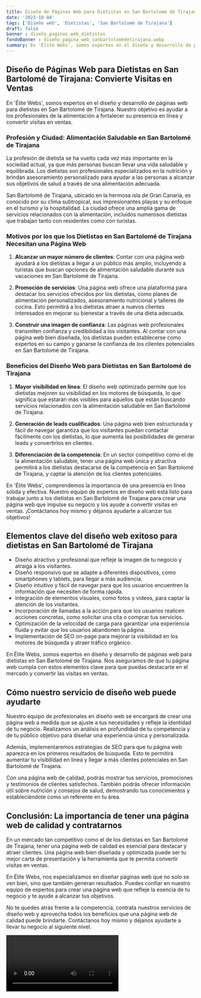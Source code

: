 ```yaml
---
title: Diseño de Páginas Web para Dietistas en San Bartolomé de Tirajana
date: '2023-10-04'
tags: ['Diseño web', 'Dietistas', 'San Bartolomé de Tirajana']
draft: false
banner : diseño_paginas_web_dietistas
fondoBanner : diseño_pagina_web_sanbartolomédetirajana.webp
summary: En 'Élite Webs', somos expertos en el diseño y desarrollo de páginas web para dietistas en San Bartolomé de Tirajana. Nuestro objetivo es ayudar a los profesionales de la alimentación a fortalecer su presencia en línea y convertir visitas en ventas.
---
```


## Diseño de Páginas Web para Dietistas en San Bartolomé de Tirajana: Convierte Visitas en Ventas

En 'Élite Webs', somos expertos en el diseño y desarrollo de páginas web para dietistas en San Bartolomé de Tirajana. Nuestro objetivo es ayudar a los profesionales de la alimentación a fortalecer su presencia en línea y convertir visitas en ventas.

### Profesión y Ciudad: Alimentación Saludable en San Bartolomé de Tirajana

La profesión de dietista se ha vuelto cada vez más importante en la sociedad actual, ya que más personas buscan llevar una vida saludable y equilibrada. Los dietistas son profesionales especializados en la nutrición y brindan asesoramiento personalizado para ayudar a las personas a alcanzar sus objetivos de salud a través de una alimentación adecuada.

San Bartolomé de Tirajana, ubicado en la hermosa isla de Gran Canaria, es conocido por su clima subtropical, sus impresionantes playas y su enfoque en el turismo y la hospitalidad. La ciudad ofrece una amplia gama de servicios relacionados con la alimentación, incluidos numerosos dietistas que trabajan tanto con residentes como con turistas.

### Motivos por los que los Dietistas en San Bartolomé de Tirajana Necesitan una Página Web

1. **Alcanzar un mayor número de clientes**: Contar con una página web ayudará a los dietistas a llegar a un público más amplio, incluyendo a turistas que buscan opciones de alimentación saludable durante sus vacaciones en San Bartolomé de Tirajana.

2. **Promoción de servicios**: Una página web ofrece una plataforma para destacar los servicios ofrecidos por los dietistas, como planes de alimentación personalizados, asesoramiento nutricional y talleres de cocina. Esto permitirá a los dietistas atraer a nuevos clientes interesados en mejorar su bienestar a través de una dieta adecuada.

3. **Construir una imagen de confianza**: Las páginas web profesionales transmiten confianza y credibilidad a los visitantes. Al contar con una página web bien diseñada, los dietistas pueden establecerse como expertos en su campo y ganarse la confianza de los clientes potenciales en San Bartolomé de Tirajana.

### Beneficios del Diseño Web para Dietistas en San Bartolomé de Tirajana

1. **Mayor visibilidad en línea**: El diseño web optimizado permite que los dietistas mejoren su visibilidad en los motores de búsqueda, lo que significa que estarán más visibles para aquellos que están buscando servicios relacionados con la alimentación saludable en San Bartolomé de Tirajana.

2. **Generación de leads cualificados**: Una página web bien estructurada y fácil de navegar garantiza que los visitantes puedan contactar fácilmente con los dietistas, lo que aumenta las posibilidades de generar leads y convertirlos en clientes.

3. **Diferenciación de la competencia**: En un sector competitivo como el de la alimentación saludable, tener una página web única y atractiva permitirá a los dietistas destacarse de la competencia en San Bartolomé de Tirajana, y captar la atención de los clientes potenciales.

En 'Élite Webs', comprendemos la importancia de una presencia en línea sólida y efectiva. Nuestro equipo de expertos en diseño web está listo para trabajar junto a los dietistas en San Bartolomé de Tirajana para crear una página web que impulse su negocio y los ayude a convertir visitas en ventas. ¡Contáctanos hoy mismo y déjanos ayudarte a alcanzar tus objetivos!

<GifSeo />

<Cta />

## Elementos clave del diseño web exitoso para dietistas en San Bartolomé de Tirajana

- Diseño atractivo y profesional que refleje la imagen de tu negocio y atraiga a los visitantes.
- Diseño responsivo que se adapte a diferentes dispositivos, como smartphones y tablets, para llegar a más audiencia.
- Diseño intuitivo y fácil de navegar para que los usuarios encuentren la información que necesiten de forma rápida.
- Integración de elementos visuales, como fotos y videos, para captar la atención de los visitantes.
- Incorporación de llamadas a la acción para que los usuarios realicen acciones concretas, como solicitar una cita o comprar tus servicios.
- Optimización de la velocidad de carga para garantizar una experiencia fluida y evitar que los usuarios abandonen la página.
- Implementación de SEO on-page para mejorar la visibilidad en los motores de búsqueda y atraer tráfico orgánico.

En Élite Webs, somos expertos en diseño y desarrollo de páginas web para dietistas en San Bartolomé de Tirajana. Nos aseguramos de que tu página web cumpla con estos elementos clave para que puedas destacarte en el mercado y convertir las visitas en ventas.

## Cómo nuestro servicio de diseño web puede ayudarte

Nuestro equipo de profesionales en diseño web se encargará de crear una página web a medida que se ajuste a tus necesidades y refleje la identidad de tu negocio. Realizamos un análisis en profundidad de tu competencia y de tu público objetivo para diseñar una experiencia única y personalizada.

Además, implementaremos estrategias de SEO para que tu página web aparezca en los primeros resultados de búsqueda. Esto te permitirá aumentar tu visibilidad en línea y llegar a más clientes potenciales en San Bartolomé de Tirajana.

Con una página web de calidad, podrás mostrar tus servicios, promociones y testimonios de clientes satisfechos. También podrás ofrecer información útil sobre nutrición y consejos de salud, demostrando tus conocimientos y estableciéndote como un referente en tu área.

## Conclusión: La importancia de tener una página web de calidad y contratarnos

En un mercado tan competitivo como el de los dietistas en San Bartolomé de Tirajana, tener una página web de calidad es esencial para destacar y atraer clientes. Una página web bien diseñada y optimizada puede ser tu mejor carta de presentación y la herramienta que te permita convertir visitas en ventas.

En Élite Webs, nos especializamos en diseñar páginas web que no solo se ven bien, sino que también generan resultados. Puedes confiar en nuestro equipo de expertos para crear una página web que refleje la esencia de tu negocio y te ayude a alcanzar tus objetivos.

No te quedes atrás frente a la competencia, contrata nuestros servicios de diseño web y aprovecha todos los beneficios que una página web de calidad puede brindarte. Contáctanos hoy mismo y déjanos ayudarte a llevar tu negocio al siguiente nivel.

<Video />

<CtaBot job='Dietistas' city='San Bartolomé de Tirajana'/>

<Gmaps query='San Bartolomé de Tirajana+españa+maps' />